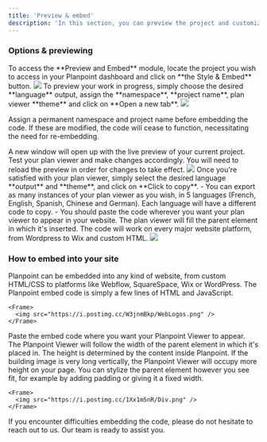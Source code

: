 ```yaml
---
title: 'Preview & embed'
description: 'In this section, you can preview the project and customize the embed options.'
---
```


### Options & previewing

<Steps>
  <Step title="Step 1">
    To access the **Preview and Embed** module, locate the project you wish to access in your Planpoint dashboard and click on **the Style & Embed** button.
    <Frame>
      <img src="https://i.postimg.cc/5yFLG18X/style-and-embed-2.jpg" />
    </Frame>

  </Step>
  <Step title="Step 2">
    To preview your work in progress, simply choose the desired **language** output, assign the **namespace**, **project name**, plan viewer **theme** and click on **Open a new tab**.
    <Frame>
      <img src="https://i.postimg.cc/brgrmwv0/style-adn-embed.jpg" />
    </Frame>

  <Info>Assign a permanent namespace and project name before embedding the code. If these are modified, the code will cease to function, necessitating the need for re-embedding.</Info>

  </Step>
  <Step title="Step 3">
    A new window will open up with the live preview of your current project. Test your plan viewer and make changes accordingly. You will need to reload the preview in order for changes to take effect.
    <Frame>
      <img src="https://i.postimg.cc/Df9X089D/preview.jpg" />
    </Frame>

  </Step>
  <Step title="Step 4">
    Once you're satisfied with your plan viewer, simply select the desired language **output** and **theme**, and click on **Click to copy**.
    - You can export as many instances of your plan viewer as you wish, in 5 languages (French, English, Spanish, Chinese and German). Each language will have a different code to copy.
    - You should paste the code wherever you want your plan viewer to appear in your website. The plan viewer will fill the parent element in which it's inserted. The code will work on every major website platform, from Wordpress to Wix and custom HTML.
    <Frame>
      <img src="https://i.postimg.cc/G908fmwH/copy-code.jpg" />
    </Frame>

  </Step>
</Steps>

### How to embed into your site

Planpoint can be embedded into any kind of website, from custom HTML/CSS to platforms like Webflow, SquareSpace, Wix or WordPress. The Planpoint embed code is simply a few lines of HTML and JavaScript.

    <Frame>
      <img src="https://i.postimg.cc/W3jnmBkp/WebLogos.png" />
    </Frame>

Paste the embed code where you want your Planpoint Viewer to appear. The Planpoint Viewer will follow the width of the parent element in which it's placed in. The height is determined by the content inside Planpoint. If the building image is very long vertically, the Planpoint Viewer will occupy more height on your page. You can stylize the parent element however you see fit, for example by adding padding or giving it a fixed width.


    <Frame>
      <img src="https://i.postimg.cc/1Xx1m5nR/Div.png" />
    </Frame>

<Note>If you encounter difficulties embedding the code, please do not hesitate to reach out to us. Our team is ready to assist you.</Note>
